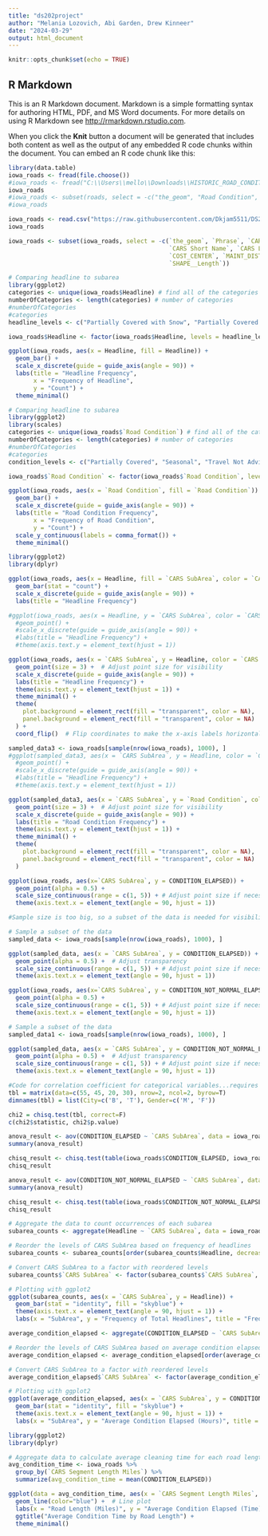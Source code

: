 ---
title: "ds202project"
author: "Melania Lozovich, Abi Garden, Drew Kinneer"
date: "2024-03-29"
output: html_document
---

```{r setup, include=FALSE}
knitr::opts_chunk$set(echo = TRUE)
```

## R Markdown

This is an R Markdown document. Markdown is a simple formatting syntax for authoring HTML, PDF, and MS Word documents. For more details on using R Markdown see <http://rmarkdown.rstudio.com>.

When you click the **Knit** button a document will be generated that includes both content as well as the output of any embedded R code chunks within the document. You can embed an R code chunk like this:
```{r}
library(data.table)
iowa_roads <- fread(file.choose())
#iowa_roads <- fread("C:\\Users\\mello\\Downloads\\HISTORIC_ROAD_CONDITIONS_data (1).csv")
iowa_roads
#iowa_roads <- subset(roads, select = -c("the_geom", "Road Condition", "Phrase", "CARS Segment ID", "CARS Short Name", "CARS Long Name", "CARS District", "COST_CENTER", "MAINT DISTRICT", "SHAPE__Length_2", "SHAPE__Length"))
#iowa_roads
```

```{r}
iowa_roads <- read.csv("https://raw.githubusercontent.com/Dkjam5511/DS202FinalProjectDataset/master/HISTORIC_ROAD_CONDITIONS_data.csv")
iowa_roads
```

```{r}
iowa_roads <- subset(iowa_roads, select = -c(`the_geom`, `Phrase`, `CARS Segment ID`, 
                                             `CARS Short Name`, `CARS Long Name`, `CARS District`, 
                                             `COST_CENTER`, `MAINT_DISTRICT`, `SHAPE__Length_2`, 
                                             `SHAPE__Length`))
```

```{r}
# Comparing headline to subarea
library(ggplot2)
categories <- unique(iowa_roads$Headline) # find all of the categories
numberOfCategories <- length(categories) # number of categories
#numberOfCategories
#categories
headline_levels <- c("Partially Covered with Snow", "Partially Covered with Frost", "seasonal roadway conditions", "partially covered with snow", "travel not advised", "Partially Covered with Ice", "partially covered with slush", "completely covered with snow", "partially covered with mixed snow ice or slush", "Seasonal", "Completely Covered with Snow", "Partially Covered with Mixed", "partially covered with ice", "Completely Covered with Ice", "partially covered with frost", "Travel Not Advised", "completely covered with ice", "Completely Covered with Mixed", "Partially Covered with Slush", "", "completely covered with mixed snow ice or slush", "completely covered with frost", "completely covered with slush", "Completely Covered with Slush", " -95.824227360233 41.213367969968", "Completely Covered with Frost", "Impassable")

iowa_roads$Headline <- factor(iowa_roads$Headline, levels = headline_levels)

ggplot(iowa_roads, aes(x = Headline, fill = Headline)) +
  geom_bar() +
  scale_x_discrete(guide = guide_axis(angle = 90)) +
  labs(title = "Headline Frequency",
       x = "Frequency of Headline",
       y = "Count") +
  theme_minimal()
```

```{r}
# Comparing headline to subarea
library(ggplot2)
library(scales)
categories <- unique(iowa_roads$`Road Condition`) # find all of the categories
numberOfCategories <- length(categories) # number of categories
#numberOfCategories
#categories
condition_levels <- c("Partially Covered", "Seasonal", "Travel Not Advised", "Completely Covered")

iowa_roads$`Road Condition` <- factor(iowa_roads$`Road Condition`, levels = condition_levels)

ggplot(iowa_roads, aes(x = `Road Condition`, fill = `Road Condition`)) +
  geom_bar() +
  scale_x_discrete(guide = guide_axis(angle = 90)) +
  labs(title = "Road Condition Frequency",
       x = "Frequency of Road Condition",
       y = "Count") +
  scale_y_continuous(labels = comma_format()) +
  theme_minimal()
```

```{r}
library(ggplot2)
library(dplyr)

ggplot(iowa_roads, aes(x = Headline, fill = `CARS SubArea`, color = `CARS SubArea`)) + 
  geom_bar(stat = "count") + 
  scale_x_discrete(guide = guide_axis(angle = 90)) +
  labs(title = "Headline Frequency")
```

```{r}
#ggplot(iowa_roads, aes(x = Headline, y = `CARS SubArea`, color = `CARS SubArea`)) + 
  #geom_point() + 
  #scale_x_discrete(guide = guide_axis(angle = 90)) +
  #labs(title = "Headline Frequency") + 
  #theme(axis.text.y = element_text(hjust = 1))

ggplot(iowa_roads, aes(x = `CARS SubArea`, y = Headline, color = `CARS SubArea`)) + 
  geom_point(size = 3) +  # Adjust point size for visibility
  scale_x_discrete(guide = guide_axis(angle = 90)) +
  labs(title = "Headline Frequency") + 
  theme(axis.text.y = element_text(hjust = 1)) +
  theme_minimal() +
  theme(
    plot.background = element_rect(fill = "transparent", color = NA),  # Set plot background color to transparent
    panel.background = element_rect(fill = "transparent", color = NA)  # Set panel background color to transparent
  ) +
  coord_flip()  # Flip coordinates to make the x-axis labels horizontal
```

```{r}
sampled_data3 <- iowa_roads[sample(nrow(iowa_roads), 1000), ]
#ggplot(sampled_data3, aes(x = `CARS SubArea`, y = Headline, color = `CARS SubArea`)) + 
  #geom_point() + 
  #scale_x_discrete(guide = guide_axis(angle = 90)) +
  #labs(title = "Headline Frequency") + 
  #theme(axis.text.y = element_text(hjust = 1))

ggplot(sampled_data3, aes(x = `CARS SubArea`, y = `Road Condition`, color = `CARS SubArea`)) + 
  geom_point(size = 3) +  # Adjust point size for visibility
  scale_x_discrete(guide = guide_axis(angle = 90)) +
  labs(title = "Road Condition Frequency") + 
  theme(axis.text.y = element_text(hjust = 1)) +
  theme_minimal() +
  theme(
    plot.background = element_rect(fill = "transparent", color = NA),  # Set plot background color to transparent
    panel.background = element_rect(fill = "transparent", color = NA)  # Set panel background color to transparent
  )
```

```{r}
ggplot(iowa_roads, aes(x=`CARS SubArea`, y = CONDITION_ELAPSED)) +
  geom_point(alpha = 0.5) +
  scale_size_continuous(range = c(1, 5)) + # Adjust point size if necessary
  theme(axis.text.x = element_text(angle = 90, hjust = 1))

#Sample size is too big, so a subset of the data is needed for visibility
```

```{r}
# Sample a subset of the data
sampled_data <- iowa_roads[sample(nrow(iowa_roads), 1000), ]

ggplot(sampled_data, aes(x = `CARS SubArea`, y = CONDITION_ELAPSED)) +
  geom_point(alpha = 0.5) +  # Adjust transparency
  scale_size_continuous(range = c(1, 5)) + # Adjust point size if necessary
  theme(axis.text.x = element_text(angle = 90, hjust = 1))
```

```{r}
ggplot(iowa_roads, aes(x=`CARS SubArea`, y = CONDITION_NOT_NORMAL_ELAPSED)) +
  geom_point(alpha = 0.5) +
  scale_size_continuous(range = c(1, 5)) + # Adjust point size if necessary
  theme(axis.text.x = element_text(angle = 90, hjust = 1))
```

```{r}
# Sample a subset of the data
sampled_data1 <- iowa_roads[sample(nrow(iowa_roads), 1000), ]

ggplot(sampled_data, aes(x = `CARS SubArea`, y = CONDITION_NOT_NORMAL_ELAPSED)) +
  geom_point(alpha = 0.5) +  # Adjust transparency
  scale_size_continuous(range = c(1, 5)) + # Adjust point size if necessary
  theme(axis.text.x = element_text(angle = 90, hjust = 1))
```

```{r}
#Code for correlation coefficient for categorical variables...requires editing
tbl = matrix(data=c(55, 45, 20, 30), nrow=2, ncol=2, byrow=T)
dimnames(tbl) = list(City=c('B', 'T'), Gender=c('M', 'F'))

chi2 = chisq.test(tbl, correct=F)
c(chi2$statistic, chi2$p.value)
```

```{r}
anova_result <- aov(CONDITION_ELAPSED ~ `CARS SubArea`, data = iowa_roads)
summary(anova_result)

chisq_result <- chisq.test(table(iowa_roads$CONDITION_ELAPSED, iowa_roads$`CARS SubArea`))
chisq_result
```

```{r}
anova_result <- aov(CONDITION_NOT_NORMAL_ELAPSED ~ `CARS SubArea`, data = iowa_roads)
summary(anova_result)

chisq_result <- chisq.test(table(iowa_roads$CONDITION_NOT_NORMAL_ELAPSED, iowa_roads$`CARS SubArea`))
chisq_result
```

```{r}
# Aggregate the data to count occurrences of each subarea
subarea_counts <- aggregate(Headline ~ `CARS SubArea`, data = iowa_roads, FUN = length)

# Reorder the levels of CARS SubArea based on frequency of headlines
subarea_counts <- subarea_counts[order(subarea_counts$Headline, decreasing = TRUE), ]

# Convert CARS SubArea to a factor with reordered levels
subarea_counts$`CARS SubArea` <- factor(subarea_counts$`CARS SubArea`, levels = subarea_counts$`CARS SubArea`)

# Plotting with ggplot2
ggplot(subarea_counts, aes(x = `CARS SubArea`, y = Headline)) +
  geom_bar(stat = "identity", fill = "skyblue") +
  theme(axis.text.x = element_text(angle = 90, hjust = 1)) +
  labs(x = "SubArea", y = "Frequency of Total Headlines", title = "Frequency of Headlines by SubArea")

```

```{r}
average_condition_elapsed <- aggregate(CONDITION_ELAPSED ~ `CARS SubArea`, data = iowa_roads, FUN = mean)

# Reorder the levels of CARS SubArea based on average condition elapsed
average_condition_elapsed <- average_condition_elapsed[order(average_condition_elapsed$CONDITION_ELAPSED, decreasing=TRUE), ]

# Convert CARS SubArea to a factor with reordered levels
average_condition_elapsed$`CARS SubArea` <- factor(average_condition_elapsed$`CARS SubArea`, levels = average_condition_elapsed$`CARS SubArea`)

# Plotting with ggplot2
ggplot(average_condition_elapsed, aes(x = `CARS SubArea`, y = CONDITION_ELAPSED)) +
  geom_bar(stat = "identity", fill = "skyblue") +
  theme(axis.text.x = element_text(angle = 90, hjust = 1)) +
  labs(x = "SubArea", y = "Average Condition Elapsed (Hours)", title = "Average Condition Elapsed by SubArea")
```

```{r}
library(ggplot2)
library(dplyr)

# Aggregate data to calculate average cleaning time for each road length
avg_condition_time <- iowa_roads %>%
  group_by(`CARS Segment Length Miles`) %>%
  summarize(avg_condition_time = mean(CONDITION_ELAPSED))

ggplot(data = avg_condition_time, aes(x = `CARS Segment Length Miles`, y = avg_condition_time)) +
  geom_line(color="blue") +  # Line plot
  labs(x = "Road Length (Miles)", y = "Average Condition Elapsed (Time)") + 
  ggtitle("Average Condition Time by Road Length") + 
  theme_minimal()
```